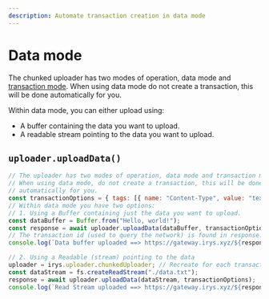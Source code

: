 ```yaml
---
description: Automate transaction creation in data mode
---
```


# Data mode

The chunked uploader has two modes of operation, data mode and [transaction mode](/developer-docs/irys-sdk/chunked-uploader/transaction-mode). When using data mode do not create a transaction, this will be done automatically for you.

Within data mode, you can either upload using:

- A buffer containing the data you want to upload.
- A readable stream pointing to the data you want to upload.

## `uploader.uploadData()`

```js
// The uploader has two modes of operation, data mode and transaction mode.
// When using data mode, do not create a transaction, this will be done
// automatically for you.
const transactionOptions = { tags: [{ name: "Content-Type", value: "text/plain" }] };
// Within data mode you have two options:
// 1. Using a Buffer containing just the data you want to upload.
const dataBuffer = Buffer.from("Hello, world!");
const response = await uploader.uploadData(dataBuffer, transactionOptions);
// The transaction id (used to query the network) is found in response.data.id
console.log(`Data buffer uploaded ==> https://gateway.irys.xyz/${response.data.id}`);

// 2. Using a Readable (stream) pointing to the data
uploader = irys.uploader.chunkedUploader; // Recreate for each transaction
const dataStream = fs.createReadStream("./data.txt");
response = await uploader.uploadData(dataStream, transactionOptions);
console.log(`Read Stream uploaded ==> https://gateway.irys.xyz/${response.data.id}`);
```
